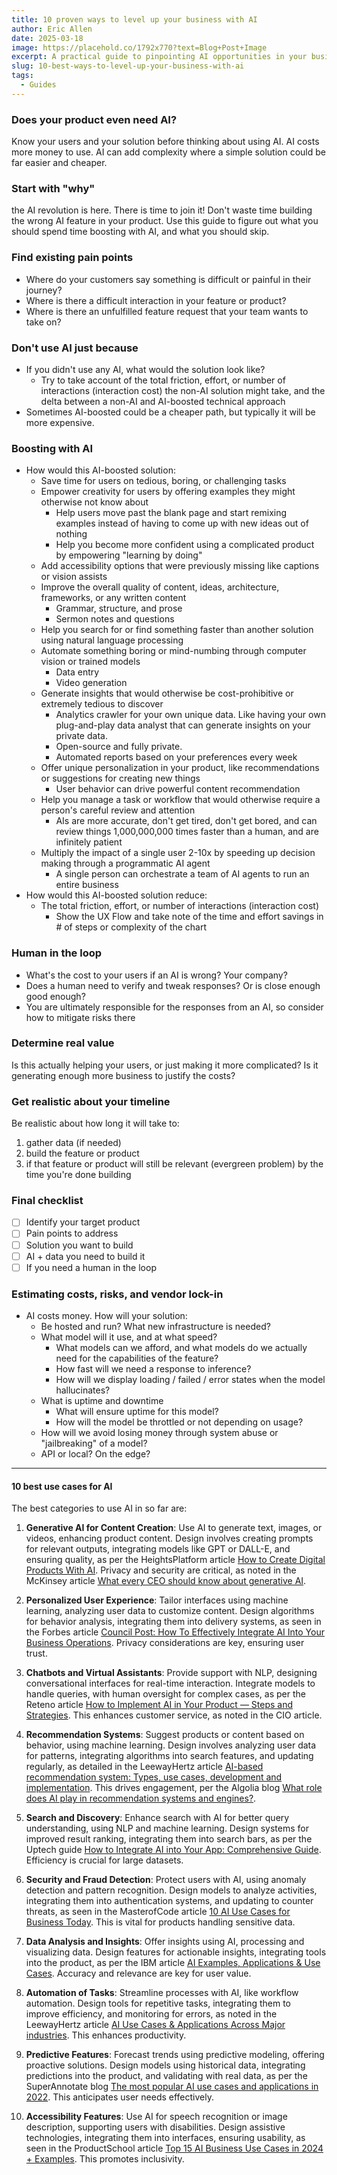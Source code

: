 ```yaml
---
title: 10 proven ways to level up your business with AI
author: Eric Allen
date: 2025-03-18
image: https://placehold.co/1792x770?text=Blog+Post+Image
excerpt: A practical guide to pinpointing AI opportunities in your business.
slug: 10-best-ways-to-level-up-your-business-with-ai
tags:
  - Guides
---
```


### Does your product even need AI?

Know your users and your solution before thinking about using AI. AI costs more money to use. AI can add complexity where a simple solution could be far easier and cheaper.

### Start with "why"

the AI revolution is here. There is time to join it! Don't waste time building the wrong AI feature in your product. Use this guide to figure out what you should spend time boosting with AI, and what you should skip.

### Find existing pain points

- Where do your customers say something is difficult or painful in their journey?
- Where is there a difficult interaction in your feature or product?
- Where is there an unfulfilled feature request that your team wants to take on?

### Don't use AI just because

- If you didn't use any AI, what would the solution look like?
  - Try to take account of the total friction, effort, or number of interactions (interaction cost) the non-AI solution might take, and the delta between a non-AI and AI-boosted technical approach
- Sometimes AI-boosted could be a cheaper path, but typically it will be more expensive.

### Boosting with AI

- How would this AI-boosted solution:
  - Save time for users on tedious, boring, or challenging tasks
  - Empower creativity for users by offering examples they might otherwise not know about
    - Help users move past the blank page and start remixing examples instead of having to come up with new ideas out of nothing
    - Help you become more confident using a complicated product by empowering "learning by doing"
  - Add accessibility options that were previously missing like captions or vision assists
  - Improve the overall quality of content, ideas, architecture, frameworks, or any written content
    - Grammar, structure, and prose
    - Sermon notes and questions
  - Help you search for or find something faster than another solution using natural language processing
  - Automate something boring or mind-numbing through computer vision or trained models
    - Data entry
    - Video generation
  - Generate insights that would otherwise be cost-prohibitive or extremely tedious to discover
    - Analytics crawler for your own unique data. Like having your own plug-and-play data analyst that can generate insights on your private data.
    - Open-source and fully private.
    - Automated reports based on your preferences every week
  - Offer unique personalization in your product, like recommendations or suggestions for creating new things
    - User behavior can drive powerful content recommendation
  - Help you manage a task or workflow that would otherwise require a person's careful review and attention
    - AIs are more accurate, don't get tired, don't get bored, and can review things 1,000,000,000 times faster than a human, and are infinitely patient
  - Multiply the impact of a single user 2-10x by speeding up decision making through a programmatic AI agent
    - A single person can orchestrate a team of AI agents to run an entire business
- How would this AI-boosted solution reduce:
  - The total friction, effort, or number of interactions (interaction cost)
    - Show the UX Flow and take note of the time and effort savings in # of steps or complexity of the chart

### Human in the loop

- What's the cost to your users if an AI is wrong? Your company?
- Does a human need to verify and tweak responses? Or is close enough good enough?
- You are ultimately responsible for the responses from an AI, so consider how to mitigate risks there

### Determine real value

Is this actually helping your users, or just making it more complicated? Is it generating enough more business to justify the costs?

### Get realistic about your timeline

Be realistic about how long it will take to:

1. gather data (if needed)
2. build the feature or product
3. if that feature or product will still be relevant (evergreen problem) by the time you're done building

### Final checklist

- [ ] Identify your target product
- [ ] Pain points to address
- [ ] Solution you want to build
- [ ] AI + data you need to build it
- [ ] If you need a human in the loop

### Estimating costs, risks, and vendor lock-in

- AI costs money. How will your solution:
  - Be hosted and run? What new infrastructure is needed?
  - What model will it use, and at what speed?
    - What models can we afford, and what models do we actually need for the capabilities of the feature?
    - How fast will we need a response to inference?
    - How will we display loading / failed / error states when the model hallucinates?
  - What is uptime and downtime
    - What will ensure uptime for this model?
    - How will the model be throttled or not depending on usage?
  - How will we avoid losing money through system abuse or "jailbreaking" of a model?
  - API or local? On the edge?

---

#### 10 best use cases for AI

The best categories to use AI in so far are:

1. **Generative AI for Content Creation**: Use AI to generate text, images, or videos, enhancing product content. Design involves creating prompts for relevant outputs, integrating models like GPT or DALL-E, and ensuring quality, as per the HeightsPlatform article [How to Create Digital Products With AI](https://www.heightsplatform.com/blog/how-to-create-digital-products-with-ai). Privacy and security are critical, as noted in the McKinsey article [What every CEO should know about generative AI](https://www.mckinsey.com/capabilities/mckinsey-digital/our-insights/what-every-ceo-should-know-about-generative-ai).

2. **Personalized User Experience**: Tailor interfaces using machine learning, analyzing user data to customize content. Design algorithms for behavior analysis, integrating them into delivery systems, as seen in the Forbes article [Council Post: How To Effectively Integrate AI Into Your Business Operations](https://www.forbes.com/councils/forbestechcouncil/2024/04/30/how-to-effectively-integrate-ai-into-your-business-operations/). Privacy considerations are key, ensuring user trust.

3. **Chatbots and Virtual Assistants**: Provide support with NLP, designing conversational interfaces for real-time interaction. Integrate models to handle queries, with human oversight for complex cases, as per the Reteno article [How to Implement AI in Your Product — Steps and Strategies](https://reteno.com/blog/how-to-implement-ai-in-your-digital-product-steps-and-strategies-expert-talks). This enhances customer service, as noted in the CIO article.

4. **Recommendation Systems**: Suggest products or content based on behavior, using machine learning. Design involves analyzing user data for patterns, integrating algorithms into search features, and updating regularly, as detailed in the LeewayHertz article [AI-based recommendation system: Types, use cases, development and implementation](https://www.leewayhertz.com/build-recommendation-system/). This drives engagement, per the Algolia blog [What role does AI play in recommendation systems and engines?](https://www.algolia.com/blog/ai/what-role-does-ai-play-in-recommendation-systems-and-engines).

5. **Search and Discovery**: Enhance search with AI for better query understanding, using NLP and machine learning. Design systems for improved result ranking, integrating them into search bars, as per the Uptech guide [How to Integrate AI into Your App: Comprehensive Guide](https://www.uptech.team/blog/how-to-integrate-ai-into-an-app). Efficiency is crucial for large datasets.

6. **Security and Fraud Detection**: Protect users with AI, using anomaly detection and pattern recognition. Design models to analyze activities, integrating them into authentication systems, and updating to counter threats, as seen in the MasterofCode article [10 AI Use Cases for Business Today](https://masterofcode.com/blog/10-amazing-cases-of-using-ai-in-business). This is vital for products handling sensitive data.

7. **Data Analysis and Insights**: Offer insights using AI, processing and visualizing data. Design features for actionable insights, integrating tools into the product, as per the IBM article [AI Examples, Applications & Use Cases](https://www.ibm.com/think/topics/artificial-intelligence-business-use-cases). Accuracy and relevance are key for user value.

8. **Automation of Tasks**: Streamline processes with AI, like workflow automation. Design tools for repetitive tasks, integrating them to improve efficiency, and monitoring for errors, as noted in the LeewayHertz article [AI Use Cases & Applications Across Major industries](https://www.leewayhertz.com/ai-use-cases-and-applications/). This enhances productivity.

9. **Predictive Features**: Forecast trends using predictive modeling, offering proactive solutions. Design models using historical data, integrating predictions into the product, and validating with real data, as per the SuperAnnotate blog [The most popular AI use cases and applications in 2022](https://www.superannotate.com/blog/most-popular-ai-use-cases). This anticipates user needs effectively.

10. **Accessibility Features**: Use AI for speech recognition or image description, supporting users with disabilities. Design assistive technologies, integrating them into interfaces, ensuring usability, as seen in the ProductSchool article [Top 15 AI Business Use Cases in 2024 + Examples](https://productschool.com/blog/artificial-intelligence/ai-business-use-cases). This promotes inclusivity.
